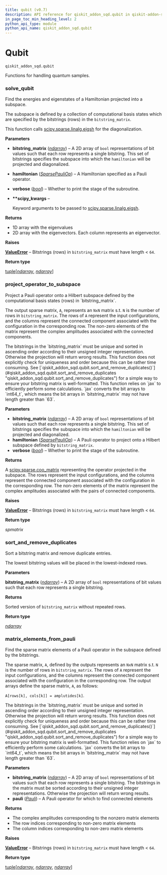 ```yaml
---
title: qubit (v0.7)
description: API reference for qiskit_addon_sqd.qubit in qiskit-addon-sqd v0.7
in_page_toc_min_heading_level: 2
python_api_type: module
python_api_name: qiskit_addon_sqd.qubit
---
```


<span id="module-qiskit_addon_sqd.qubit" />

<span id="qubit-qiskit-addon-sqd-qubit" />

# Qubit

`qiskit_addon_sqd.qubit`

Functions for handling quantum samples.

### solve\_qubit

<Function id="qiskit_addon_sqd.qubit.solve_qubit" github="https://github.com/Qiskit/qiskit-addon-sqd/tree/stable/0.7/qiskit_addon_sqd/qubit.py#L29-L74" signature="solve_qubit(bitstring_matrix, hamiltonian, *, verbose=False, **scipy_kwargs)">
  Find the energies and eigenstates of a Hamiltonian projected into a subspace.

  The subspace is defined by a collection of computational basis states which are specified by the bitstrings (rows) in the `bitstring_matrix`.

  This function calls [scipy.sparse.linalg.eigsh](https://docs.scipy.org/doc/scipy/reference/generated/scipy.sparse.linalg.eigsh.html#eigsh) for the diagonalization.

  **Parameters**

  *   **bitstring\_matrix** ([*ndarray*](https://numpy.org/doc/stable/reference/generated/numpy.ndarray.html#numpy.ndarray "(in NumPy v2.1)")) – A 2D array of `bool` representations of bit values such that each row represents a single bitstring. This set of bitstrings specifies the subspace into which the `hamiltonian` will be projected and diagonalized.

  *   **hamiltonian** ([*SparsePauliOp*](/api/qiskit/qiskit.quantum_info.SparsePauliOp "(in Qiskit v1.2)")) – A Hamiltonian specified as a Pauli operator.

  *   **verbose** ([*bool*](https://docs.python.org/3/library/functions.html#bool "(in Python v3.13)")) – Whether to print the stage of the subroutine.

  *   **\*\*scipy\_kwargs** –

      Keyword arguments to be passed to [scipy.sparse.linalg.eigsh](https://docs.scipy.org/doc/scipy/reference/generated/scipy.sparse.linalg.eigsh.html#eigsh).

  **Returns**

  *   1D array with the eigenvalues
  *   2D array with the eigenvectors. Each column represents an eigenvector.

  **Raises**

  [**ValueError**](https://docs.python.org/3/library/exceptions.html#ValueError "(in Python v3.13)") – Bitstrings (rows) in `bitstring_matrix` must have length \< `64`.

  **Return type**

  [tuple](https://docs.python.org/3/library/stdtypes.html#tuple "(in Python v3.13)")\[[*ndarray*](https://numpy.org/doc/stable/reference/generated/numpy.ndarray.html#numpy.ndarray "(in NumPy v2.1)"), [*ndarray*](https://numpy.org/doc/stable/reference/generated/numpy.ndarray.html#numpy.ndarray "(in NumPy v2.1)")]
</Function>

### project\_operator\_to\_subspace

<Function id="qiskit_addon_sqd.qubit.project_operator_to_subspace" github="https://github.com/Qiskit/qiskit-addon-sqd/tree/stable/0.7/qiskit_addon_sqd/qubit.py#L77-L143" signature="project_operator_to_subspace(bitstring_matrix, hamiltonian, *, verbose=False)">
  Project a Pauli operator onto a Hilbert subspace defined by the computational basis states (rows) in `bitstring_matrix`.

  The output sparse matrix, `A`, represents an `NxN` matrix s.t. `N` is the number of rows in `bitstring_matrix`. The rows of `A` represent the input configurations, and the columns represent the connected component associated with the configuration in the corresponding row. The non-zero elements of the matrix represent the complex amplitudes associated with the connected components.

  <Admonition title="Note" type="note">
    The bitstrings in the `bitstring_matrix` must be unique and sorted in ascending order according to their unsigned integer representation. Otherwise the projection will return wrong results. This function does not explicitly check for uniqueness and order because this can be rather time consuming. See [`qiskit_addon_sqd.qubit.sort_and_remove_duplicates()`](#qiskit_addon_sqd.qubit.sort_and_remove_duplicates "qiskit_addon_sqd.qubit.sort_and_remove_duplicates") for a simple way to ensure your bitstring matrix is well-formatted.
  </Admonition>

  <Admonition title="Note" type="note">
    This function relies on `jax` to efficiently perform some calculations. `jax` converts the bit arrays to `int64_t`, which means the bit arrays in `bitstring_matrix` may not have length greater than `63`.
  </Admonition>

  **Parameters**

  *   **bitstring\_matrix** ([*ndarray*](https://numpy.org/doc/stable/reference/generated/numpy.ndarray.html#numpy.ndarray "(in NumPy v2.1)")) – A 2D array of `bool` representations of bit values such that each row represents a single bitstring. This set of bitstrings specifies the subspace into which the `hamiltonian` will be projected and diagonalized.
  *   **hamiltonian** ([*SparsePauliOp*](/api/qiskit/qiskit.quantum_info.SparsePauliOp "(in Qiskit v1.2)")) – A Pauli operator to project onto a Hilbert subspace defined by `bitstring_matrix`.
  *   **verbose** ([*bool*](https://docs.python.org/3/library/functions.html#bool "(in Python v3.13)")) – Whether to print the stage of the subroutine.

  **Returns**

  A [scipy.sparse.coo\_matrix](https://docs.scipy.org/doc/scipy/reference/generated/scipy.sparse.coo_matrix.html#coo-matrix) representing the operator projected in the subspace. The rows represent the input configurations, and the columns represent the connected component associated with the configuration in the corresponding row. The non-zero elements of the matrix represent the complex amplitudes associated with the pairs of connected components.

  **Raises**

  [**ValueError**](https://docs.python.org/3/library/exceptions.html#ValueError "(in Python v3.13)") – Bitstrings (rows) in `bitstring_matrix` must have length \< `64`.

  **Return type**

  *spmatrix*
</Function>

### sort\_and\_remove\_duplicates

<Function id="qiskit_addon_sqd.qubit.sort_and_remove_duplicates" github="https://github.com/Qiskit/qiskit-addon-sqd/tree/stable/0.7/qiskit_addon_sqd/qubit.py#L146-L163" signature="sort_and_remove_duplicates(bitstring_matrix)">
  Sort a bitstring matrix and remove duplicate entries.

  The lowest bitstring values will be placed in the lowest-indexed rows.

  **Parameters**

  **bitstring\_matrix** ([*ndarray*](https://numpy.org/doc/stable/reference/generated/numpy.ndarray.html#numpy.ndarray "(in NumPy v2.1)")) – A 2D array of `bool` representations of bit values such that each row represents a single bitstring.

  **Returns**

  Sorted version of `bitstring_matrix` without repeated rows.

  **Return type**

  [*ndarray*](https://numpy.org/doc/stable/reference/generated/numpy.ndarray.html#numpy.ndarray "(in NumPy v2.1)")
</Function>

### matrix\_elements\_from\_pauli

<Function id="qiskit_addon_sqd.qubit.matrix_elements_from_pauli" github="https://github.com/Qiskit/qiskit-addon-sqd/tree/stable/0.7/qiskit_addon_sqd/qubit.py#L166-L239" signature="matrix_elements_from_pauli(bitstring_matrix, pauli)">
  Find the sparse matrix elements of a Pauli operator in the subspace defined by the bitstrings.

  The sparse matrix, `A`, defined by the outputs represents an `NxN` matrix s.t. `N` is the number of rows in `bitstring_matrix`. The rows of `A` represent the input configurations, and the columns represent the connected component associated with the configuration in the corresponding row. The output arrays define the sparse matrix, `A`, as follows:

  `A[rows[k], cols[k]] = amplutides[k]`.

  <Admonition title="Note" type="note">
    The bitstrings in the `bitstring_matrix` must be unique and sorted in ascending order according to their unsigned integer representation. Otherwise the projection will return wrong results. This function does not explicitly check for uniqueness and order because this can be rather time consuming. See [`qiskit_addon_sqd.qubit.sort_and_remove_duplicates()`](#qiskit_addon_sqd.qubit.sort_and_remove_duplicates "qiskit_addon_sqd.qubit.sort_and_remove_duplicates") for a simple way to ensure your bitstring matrix is well-formatted.
  </Admonition>

  <Admonition title="Note" type="note">
    This function relies on `jax` to efficiently perform some calculations. `jax` converts the bit arrays to `int64_t`, which means the bit arrays in `bitstring_matrix` may not have length greater than `63`.
  </Admonition>

  **Parameters**

  *   **bitstring\_matrix** ([*ndarray*](https://numpy.org/doc/stable/reference/generated/numpy.ndarray.html#numpy.ndarray "(in NumPy v2.1)")) – A 2D array of `bool` representations of bit values such that each row represents a single bitstring. The bitstrings in the matrix must be sorted according to their unsigned integer representations. Otherwise the projection will return wrong results.
  *   **pauli** ([*Pauli*](/api/qiskit/qiskit.quantum_info.Pauli "(in Qiskit v1.2)")) – A Pauli operator for which to find connected elements

  **Returns**

  *   The complex amplitudes corresponding to the nonzero matrix elements
  *   The row indices corresponding to non-zero matrix elements
  *   The column indices corresponding to non-zero matrix elements

  **Raises**

  [**ValueError**](https://docs.python.org/3/library/exceptions.html#ValueError "(in Python v3.13)") – Bitstrings (rows) in `bitstring_matrix` must have length \< `64`.

  **Return type**

  [tuple](https://docs.python.org/3/library/stdtypes.html#tuple "(in Python v3.13)")\[[*ndarray*](https://numpy.org/doc/stable/reference/generated/numpy.ndarray.html#numpy.ndarray "(in NumPy v2.1)"), [*ndarray*](https://numpy.org/doc/stable/reference/generated/numpy.ndarray.html#numpy.ndarray "(in NumPy v2.1)"), [*ndarray*](https://numpy.org/doc/stable/reference/generated/numpy.ndarray.html#numpy.ndarray "(in NumPy v2.1)")]
</Function>

